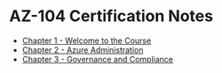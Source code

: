 # AZ-104 Certification Notes
* [Chapter 1 - Welcome to the Course](/posts/azure/az-104/cert-notes/chapter1/chapter1-about-the-exam)
* [Chapter 2 - Azure Administration](/posts/azure/az-104/cert-notes/chapter2/chapter2-understanding-azure-resource-manager)
* [Chapter 3 - Governance and Compliance](/posts/azure/az-104/cert-notes/chapter3/chapter3-managing-subscriptions)